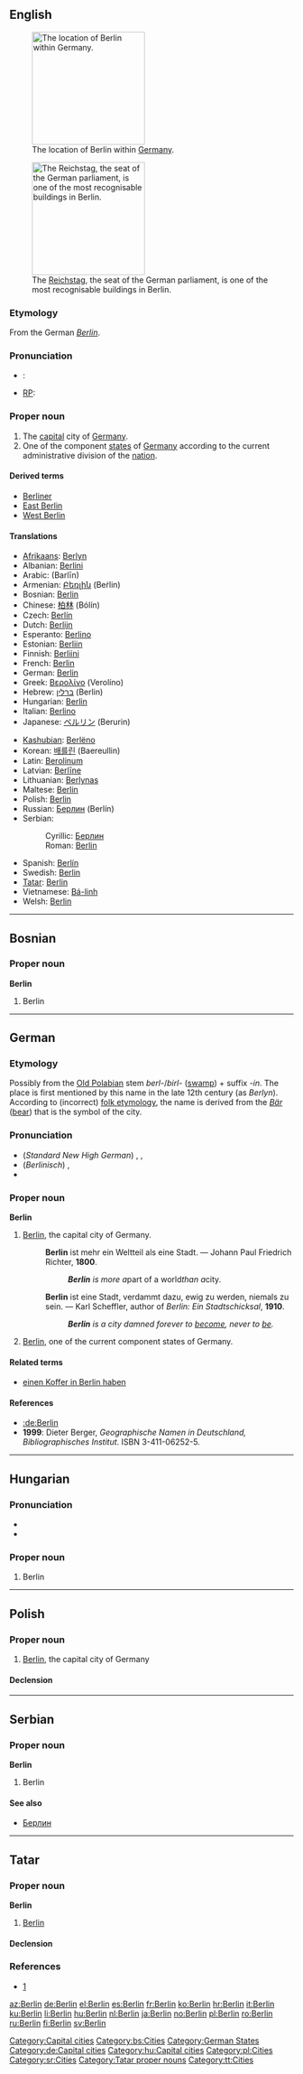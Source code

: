 {{wikipedia}}
{{also|Berlín}}
==English==
[[Image:Deutschland Lage Berlins.svg|thumb|200px|The location of Berlin within [[Germany]].]]

[[Image:Berlin reichstag CP.jpg|thumb|200px|The [[w:Reichstag (building)|Reichstag]], the seat of  the German parliament, is one of the most recognisable buildings in Berlin.]]

===Etymology===
From the German ''[[Berlin#German|Berlin]]''.

===Pronunciation===
* {{a|GenAM}}: {{IPA|[bɚˈlɪn]}}
* [[Received Pronunciation|RP]]: {{IPA|[bəˈlɪn]}}
*: {{rhymes|ɪn}}

===Proper noun===
{{en-proper noun}}

# The [[capital]] city of [[Germany]].
# One of the component [[state]]s of [[Germany]] according to the current administrative division of the [[nation]].

====Derived terms====
* [[Berliner]]
* [[East Berlin]]
* [[West Berlin]]

====Translations====
{{trans-top|capital city of Germany}}
* [[Afrikaans]]: [[Berlyn]]
* Albanian: [[Berlini]]
* Arabic: {{Arab|[[برلين]]}} (Barlīn)
* Armenian: [[Բեռլին]] (Beṙlin)
* Bosnian: [[Berlin#Bosnian|Berlin]] {{m}}
* Chinese: [[柏林]] (Bólín)
* Czech: [[Berlín]] {{m}}
* Dutch: [[Berlijn]] {{n}}
* Esperanto: [[Berlino]]
* Estonian: [[Berliin]]
* Finnish: [[Berliini]]
* French: [[Berlin#French|Berlin]]
* German: [[Berlin#German|Berlin]] {{n}}
* Greek: [[Βερολίνο]] (Verolíno) {{n}}
* Hebrew: [[ברלין]] (Berlin) {{f}}
* Hungarian: [[Berlin#Hungarian|Berlin]]
* Italian: [[Berlino]] {{f}}
* Japanese: [[ベルリン]] (Berurin)
{{trans-mid}}
* [[Kashubian]]: [[Berlëno]]
* Korean: [[배를린]] (Baereullin)
* Latin: [[Berolinum]] {{n}}
* Latvian: [[Berlīne]] {{f}}
* Lithuanian: [[Berlynas]]
* Maltese: [[Berlin#Maltese|Berlin]]
* Polish: [[Berlin#Polish|Berlin]]
* Russian: [[Берлин]] (Berlín) {{m}}
* Serbian:
*: Cyrillic: [[Берлин#Serbian|Берлин]] {{m}}
*: Roman: [[Berlin#Serbian|Berlin]] {{m}}
* Spanish: [[Berlín]] {{m}}
* Swedish: [[Berlin#Swedish|Berlin]]
* [[Tatar]]: [[Berlin#Tatar|Berlin]]
* Vietnamese: [[Bá-linh]]
* Welsh: [[Berlin#Welsh|Berlin]] {{f}}
{{trans-bottom}}

[[Category:Capital cities]]

----

==Bosnian==

===Proper noun===
'''Berlin''' {{m}}

# Berlin

[[Category:bs:Cities]]

----

==German==

===Etymology===
Possibly from the [[w:Polabian language|Old Polabian]] stem ''berl-''/''birl-'' ([[swamp]]) + suffix ''-in''. The place is first mentioned by this name in the late 12th century (as ''Berlyn''). According to (incorrect) [[folk etymology]], the name is derived from the ''[[Bär]]'' ([[bear]]) that is the symbol of the city.

===Pronunciation===
* (''Standard New High German'') {{IPA|[bɛɐˈliːn]|lang=de}}, {{IPA|[bɛʁˈliːn]|lang=de}},
* (''Berlinisch'') {{IPA|[baliːn]|lang=de}}, {{IPA|[baliːən]|lang=de}}
* {{Audio|De-Berlin-pronunciation.ogg|Berlin}}

===Proper noun===
'''Berlin''' {{n}}

# [[Berlin#English|Berlin]], the capital city of Germany.
#: '''Berlin''' ist mehr ein Weltteil als eine Stadt. &mdash; Johann Paul Friedrich Richter, '''1800'''.
#:: '''''Berlin''' is more a ''part of a world'' than a ''city''.''
#: '''Berlin''' ist eine Stadt, verdammt dazu, ewig zu werden, niemals zu sein. &mdash; Karl Scheffler, author of ''Berlin: Ein Stadtschicksal'', '''1910'''.
#:: '''''Berlin''' is a city damned forever to [[become]], never to [[be]].''
# [[Berlin#English|Berlin]], one of the current component states of Germany.

====Related terms====
* [[einen Koffer in Berlin haben]]

====References====
* [[:de:Berlin]]
* '''1999''': Dieter Berger, ''Geographische Namen in Deutschland, Bibliographisches Institut''. ISBN 3-411-06252-5.

[[Category:German States]]
[[Category:de:Capital cities]]

----

==Hungarian==

===Pronunciation===
* {{IPA|/ˈbɛrlin/|lang=hu}}
* {{hyphenation|Ber|lin}}

===Proper noun===
{{infl|hu|proper noun}}

# Berlin

[[Category:hu:Capital cities]]

----

==Polish==

===Proper noun===
{{infl|pl|proper noun|g=m}}

# [[Berlin#English|Berlin]], the capital city of Germany

====Declension====
{{pl-decl-noun-sing|Berlin|Berlina|Berlinowi|Berlin|Berlinem|Berlinie|Berlinie}}

[[Category:pl:Cities]]

----

==Serbian==

===Proper noun===
'''Berlin''' {{m}}

# Berlin

====See also====
* [[Берлин#Serbian|Берлин]]

[[Category:sr:Cities]]

----

==Tatar==

===Proper noun===
'''Berlin'''

# [[Berlin#English|Berlin]]

====Declension====
{{tt-latin-noun|nıñ|ga|nı|da|dan}}

===References===
* [http://www.azatliq.org/analysis/analysis/tb/2003/01/BB6CA28F-3929-4E12-BCF8-C68A65991966.asp]

[[Category:Tatar proper nouns]]
[[Category:tt:Cities]]

[[az:Berlin]]
[[de:Berlin]]
[[el:Berlin]]
[[es:Berlin]]
[[fr:Berlin]]
[[ko:Berlin]]
[[hr:Berlin]]
[[it:Berlin]]
[[ku:Berlin]]
[[li:Berlin]]
[[hu:Berlin]]
[[nl:Berlin]]
[[ja:Berlin]]
[[no:Berlin]]
[[pl:Berlin]]
[[ro:Berlin]]
[[ru:Berlin]]
[[fi:Berlin]]
[[sv:Berlin]]